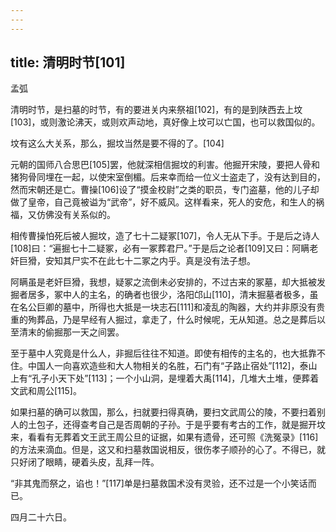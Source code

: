 ```yaml
---
---
---
```

title: 清明时节[101]
---




孟弧

清明时节，是扫墓的时节，有的要进关内来祭祖[102]，有的是到陕西去上坟[103]，或则激论沸天，或则欢声动地，真好像上坟可以亡国，也可以救国似的。

坟有这么大关系，那么，掘坟当然是要不得的了。[104]

元朝的国师八合思巴[105]罢，他就深相信掘坟的利害。他掘开宋陵，要把人骨和猪狗骨同埋在一起，以使宋室倒楣。后来幸而给一位义士盗走了，没有达到目的，然而宋朝还是亡。曹操[106]设了“摸金校尉”之类的职员，专门盗墓，他的儿子却做了皇帝，自己竟被谥为“武帝”，好不威风。这样看来，死人的安危，和生人的祸福，又仿佛没有关系似的。

相传曹操怕死后被人掘坟，造了七十二疑冢[107]，令人无从下手。于是后之诗人[108]曰：“遍掘七十二疑冢，必有一冢葬君尸。”于是后之论者[109]又曰：阿瞒老奸巨猾，安知其尸实不在此七十二冢之内乎。真是没有法子想。

阿瞒虽是老奸巨猾，我想，疑冢之流倒未必安排的，不过古来的冢墓，却大抵被发掘者居多，冢中人的主名，的确者也很少，洛阳邙山[110]，清末掘墓者极多，虽在名公巨卿的墓中，所得也大抵是一块志石[111]和凌乱的陶器，大约并非原没有贵重的殉葬品，乃是早经有人掘过，拿走了，什么时候呢，无从知道。总之是葬后以至清末的偷掘那一天之间罢。

至于墓中人究竟是什么人，非掘后往往不知道。即使有相传的主名的，也大抵靠不住。中国人一向喜欢造些和大人物相关的名胜，石门有“子路止宿处”[112]，泰山上有“孔子小天下处”[113]；一个小山洞，是埋着大禹[114]，几堆大土堆，便葬着文武和周公[115]。

如果扫墓的确可以救国，那么，扫就要扫得真确，要扫文武周公的陵，不要扫着别人的土包子，还得查考自己是否周朝的子孙。于是乎要有考古的工作，就是掘开坟来，看看有无葬着文王武王周公旦的证据，如果有遗骨，还可照《洗冤录》[116]的方法来滴血。但是，这又和扫墓救国说相反，很伤孝子顺孙的心了。不得已，就只好闭了眼睛，硬着头皮，乱拜一阵。

“非其鬼而祭之，谄也！”[117]单是扫墓救国术没有灵验，还不过是一个小笑话而已。

四月二十六日。